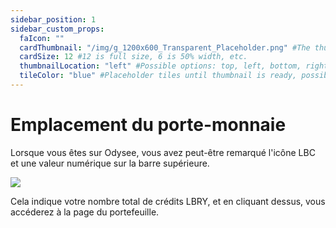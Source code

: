 ---
sidebar_position: 1
sidebar_custom_props:
  faIcon: ""
  cardThumbnail: "/img/g_1200x600_Transparent_Placeholder.png" #The thumbnail on the category card.
  cardSize: 12 #12 is full size, 6 is 50% width, etc.
  thumbnailLocation: "left" #Possible options: top, left, bottom, right, none
  tileColor: "blue" #Placeholder tiles until thumbnail is ready, possible options: blue, cream, darkpurple, lightpurple, mauve, orange, pink, none
---

# Emplacement du porte-monnaie

Lorsque vous êtes sur Odysee, vous avez peut-être remarqué l'icône LBC <OdyseeIcon type="credits"/> et une valeur numérique sur la barre supérieure.

<Image src="/img/fr/Ajouteruncomptebancaire01.png" />

Cela indique votre nombre total de crédits LBRY, et en cliquant dessus, vous accéderez à la page du portefeuille.
